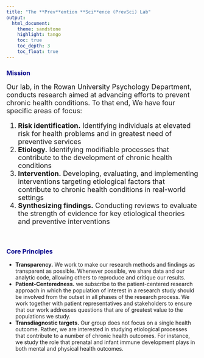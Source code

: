 ```yaml
---
title: "The **Prev**ention **Sci**ence (PrevSci) Lab"
output:
  html_document:
    theme: sandstone
    highlight: tango
    toc: true
    toc_depth: 3
    toc_float: true
---
```


### <span style="color: darkblue;">**Mission**</span>
<font size="4"> Our lab, in the Rowan University Psychology Department, conducts research aimed at advancing efforts to prevent chronic health conditions. To that end, We have four specific areas of focus: 

1. **Risk identification.** Identifying individuals at elevated risk for health problems and in greatest need of preventive services
2. **Etiology.** Identifying modifiable processes that contribute to the development of chronic health conditions
3. **Intervention.** Developing, evaluating, and implementing interventions targeting etiological factors that contribute to chronic health conditions in real-world settings
4. **Synthesizing findings.** Conducting reviews to evaluate the strength of evidence for key etiological theories and preventive interventions

</font>

<br>

### <span style="color: darkblue;">**Core Principles**</span>

* **Transparency.** We work to make our research methods and findings as transparent as possible. Whenever possible, we share data and our analytic code, allowing others to reproduce and critique our results.
* **Patient-Centeredness.** we subscribe to the patient-centered research approach in which the population of interest in a research study should be involved from the outset in all phases of the research process. We work together with patient representatives and stakeholders to ensure that our work addresses questions that are of greatest value to the populations we study.
* **Transdiagnostic targets.** Our group does not focus on a single health outcome. Rather, we are interested in studying etiological processes that contribute to a number of chronic health outcomes. For instance, we study the role that prenatal and infant immune development plays in both mental and physical health outcomes.


</font>